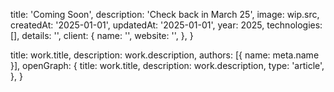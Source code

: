 

  title: 'Coming Soon',
  description:
    'Check back in March 25',
  image: wip.src,
  createdAt: '2025-01-01',
  updatedAt: '2025-01-01',
  year: 2025,
  technologies: [],
  details:
    '',
  client: {
    name: '',
    website: '',
  },
}

  title: work.title,
  description: work.description,
  authors: [{ name: meta.name }],
  openGraph: {
    title: work.title,
    description: work.description,
    type: 'article',
  },
}
